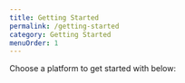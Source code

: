 ```yaml
---
title: Getting Started
permalink: /getting-started
category: Getting Started
menuOrder: 1
---
```


Choose a platform to get started with below:

<Grid cols={2}>
  <GridItem
    url="getting-started/docker"
    imageUrl="https://raw.githubusercontent.com/cube-js/cube.js/master/docs/content/Getting-Started/docker-logo.svg"
    title="Docker"
  />
  <GridItem
    url="getting-started/nodejs"
    imageUrl="https://raw.githubusercontent.com/cube-js/cube.js/master/docs/content/Getting-Started/nodejs-logo.svg"
    title="Node.js"
  />
</Grid>

